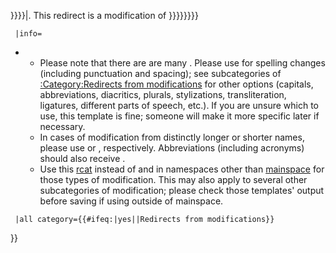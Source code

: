 <noinclude>{{This is a redirect/rcat}}
</noinclude>{{Redirect template
  |name=From a modification
  |from=a modification of the target's title or a closely related title.  For example, the words may be rearranged{{#if: {{{1|{{{reason|{{{of|}}}}}}}}}|. This redirect is a modification of {{{1|{{{reason|{{{of|}}}}}}}}}}}
  |info=
** Please note that there are are many {{em|more specific templates}}. Please use {{tl|R from alternative spelling}} for spelling changes (including punctuation and spacing); see subcategories of [[:Category:Redirects from modifications]] for other options (capitals, abbreviations, diacritics, plurals, stylizations, transliteration, ligatures, different parts of speech, etc.). If you are unsure which to use, this template is fine; someone will make it more specific later if necessary.
** In cases of modification from distinctly longer or shorter names, please use {{tl|R from long name}} or {{tl|R from short name}}, respectively.  Abbreviations (including acronyms) should also receive {{tl|R from abbreviation}}.
** Use this [[WP:rcat|rcat]] instead of {{tl|R from other capitalisation}} and {{tl|R from plural}} in namespaces other than [[WP:Mainspace|mainspace]] for those types of modification. This may also apply to several other subcategories of modification; please check those templates' output before saving if using outside of mainspace.
  |all category={{#ifeq:{{{demo}}}|yes||Redirects from modifications}}
}}<noinclude>
<!-- Place categories on /doc subpage; interwikis go to Wikidata. -->
{{Documentation}}
</noinclude>